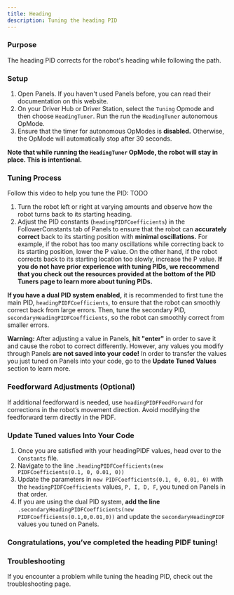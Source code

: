 ```yaml
---
title: Heading
description: Tuning the heading PID
---
```


### Purpose

The heading PID corrects for the robot's heading while following the path. 

### Setup 

1. Open Panels. If you haven't used Panels before, you can read their documentation on this website.
2. On your Driver Hub or Driver Station, select the `Tuning` Opmode and then choose `HeadingTuner`. Run the run the `HeadingTuner` autonomous OpMode.
3. Ensure that the timer for autonomous OpModes is **disabled.** Otherwise, the OpMode will automatically stop after 30 seconds.

**Note that while running the `HeadingTuner` OpMode, the robot will stay in place. This is intentional.**

### Tuning Process
Follow this video to help you tune the PID: 
TODO

1. Turn the robot left or right at varying amounts and observe how the robot turns back to its starting heading. 
2. Adjust the PID constants (`headingPIDFCoefficients`) in the FollowerConstants tab of Panels to ensure that the robot can **accurately correct** back to its starting position with **minimal oscillations.** For example, if the robot has too many oscillations while correcting back to its starting position, lower the P value. On the other hand, if the robot corrects back to its starting location too slowly, increase the P value. 
**If you do not have prior experience with tuning PIDs, we reccommend that you check out the resources provided at the bottom of the PID Tuners page to learn more about tuning PIDs.**

**If you have a dual PID system enabled,** it is recommended to first tune the main PID, `headingPIDFCoefficients`, to ensure that the robot can smoothly correct back from large errors. Then, tune the secondary PID, `secondaryHeadingPIDFCoefficients`, so the robot can smoothly correct from smaller errors. 

**Warning:** After adjusting a value in Panels, **hit "enter"** in order to save it and cause the robot to correct differently. However, any values you modify through Panels **are not saved into your code!** In order to transfer the values you just tuned on Panels into your code, go to the **Update Tuned Values** section to learn more.  

### Feedforward Adjustments (Optional)

If additional feedforward is needed, use `headingPIDFFeedForward` for corrections in the robot’s movement direction. Avoid modifying the feedforward term directly in the PIDF.

### Update Tuned values Into Your Code
1. Once you are satisfied with your headingPIDF values, head over to the `Constants` file. 
2. Navigate to the line `.headingPIDFCoefficients(new PIDFCoefficients(0.1, 0, 0.01, 0))` 
3. Update the parameters in `new PIDFCoefficients(0.1, 0, 0.01, 0)` with the `headingPIDFCoefficients` values, `P, I, D, F`, you tuned on Panels in that order. 
4. If you are using the dual PID system, **add the line** `.secondaryHeadingPIDFCoefficients(new PIDFCoefficients(0.1,0,0.01,0))` and update the `secondaryHeadingPIDF` values you tuned on Panels. 

### Congratulations, you’ve completed the heading PIDF tuning!

### Troubleshooting
If you encounter a problem while tuning the heading PID, check out the troubleshooting page. 
